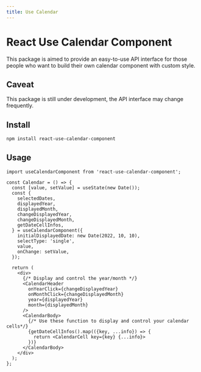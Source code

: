 ```yaml
---
title: Use Calendar
---
```


# React Use Calendar Component

This package is aimed to provide an easy-to-use API interface for those people who want to build their own calendar component with custom style.

## Caveat

This package is still under development, the API interface may change frequently.

## Install

```sh
npm install react-use-calendar-component
```

## Usage

```tsx
import useCalendarComponent from 'react-use-calendar-component';

const Calendar = () => {
  const [value, setValue] = useState(new Date());
  const {
    selectedDates,
    displayedYear,
    displayedMonth,
    changeDisplayedYear,
    changeDisplayedMonth,
    getDateCellInfos,
  } = useCalendarComponent({
    initialDisplayedDate: new Date(2022, 10, 10),
    selectType: 'single',
    value,
    onChange: setValue,
  });

  return (
    <div>
      {/* Display and control the year/month */}
      <CalendarHeader
        onYearClick={changeDisplayedYear}
        onMonthClick={changeDisplayedMonth}
        year={displayedYear}
        month={displayedMonth}
      />
      <CalendarBody>
        {/* Use these function to display and control your calendar cells*/}
        {getDateCellInfos().map(({key, ...info}) => {
          return <CalendarCell key={key} {...info}>
        })}
      </CalendarBody>
    </div>
  );
};
```
